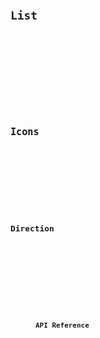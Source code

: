 ---
---





<Preview client:load>
	<Fragment slot="preview">
		<Default client:visible />
	</Fragment>
	<Fragment slot="code">
		<Code code={DefaultRaw} lang="tsx" />
	</Fragment>
</Preview>

## List

<Preview client:load>
	<Fragment slot="preview">
		<List client:visible />
	</Fragment>
	<Fragment slot="code">
		<Code code={ListRaw} lang="tsx" />
	</Fragment>
</Preview>

## Icons

<Preview client:load>
	<Fragment slot="preview">
		<ThumbIcons client:visible />
	</Fragment>
	<Fragment slot="code">
		<Code code={ThumbIconsRaw} lang="tsx" />
	</Fragment>
</Preview>

## Direction

<Preview client:load>
	<Fragment slot="preview">
		<Dir client:visible />
	</Fragment>
	<Fragment slot="code">
		<Code code={DirRaw} lang="tsx" />
	</Fragment>
</Preview>

## API Reference

<ApiTable />
